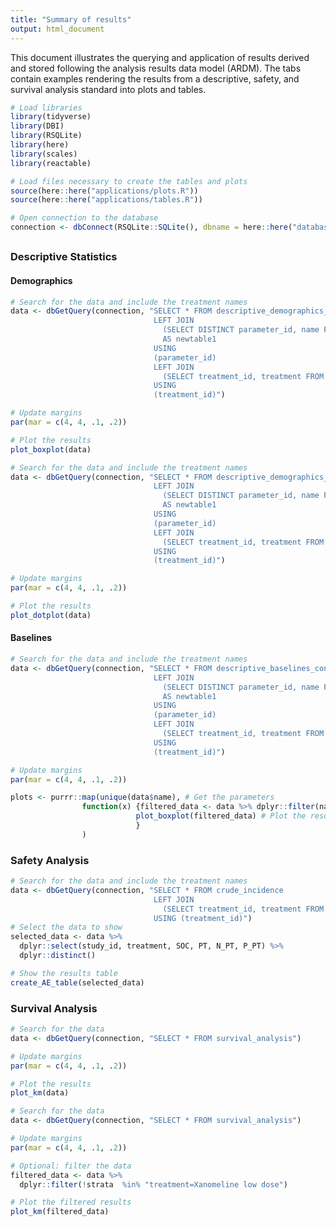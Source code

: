 ```yaml
---
title: "Summary of results"
output: html_document
---
```


This document illustrates the querying and application of results derived and stored following the analysis results data model (ARDM). The tabs contain examples rendering the results from a descriptive, safety, and survival analysis standard into plots and tables.

```r

# Load libraries
library(tidyverse)
library(DBI)
library(RSQLite)
library(here)
library(scales)
library(reactable)

# Load files necessary to create the tables and plots
source(here::here("applications/plots.R"))
source(here::here("applications/tables.R"))

# Open connection to the database
connection <- dbConnect(RSQLite::SQLite(), dbname = here::here("database/ardm.sqlite"))

```

## {.tabset}

### Descriptive Statistics

#### Demographics

```r
# Search for the data and include the treatment names
data <- dbGetQuery(connection, "SELECT * FROM descriptive_demographics_continuous
                                LEFT JOIN 
                                  (SELECT DISTINCT parameter_id, name FROM demographics_per_subject) 
                                  AS newtable1
                                USING 
                                (parameter_id)
                                LEFT JOIN 
                                  (SELECT treatment_id, treatment FROM treatments) AS newtable2 
                                USING 
                                (treatment_id)")

# Update margins
par(mar = c(4, 4, .1, .2))

# Plot the results
plot_boxplot(data)
```

```r
# Search for the data and include the treatment names
data <- dbGetQuery(connection, "SELECT * FROM descriptive_demographics_categorical
                                LEFT JOIN 
                                  (SELECT DISTINCT parameter_id, name FROM demographics_per_subject) 
                                  AS newtable1
                                USING 
                                (parameter_id)
                                LEFT JOIN 
                                  (SELECT treatment_id, treatment FROM treatments) AS newtable2 
                                USING 
                                (treatment_id)")

# Update margins
par(mar = c(4, 4, .1, .2))

# Plot the results
plot_dotplot(data)
```

#### Baselines

```r
# Search for the data and include the treatment names
data <- dbGetQuery(connection, "SELECT * FROM descriptive_baselines_continuous
                                LEFT JOIN 
                                  (SELECT DISTINCT parameter_id, name FROM baselines_per_subject) 
                                  AS newtable1
                                USING 
                                (parameter_id)
                                LEFT JOIN 
                                  (SELECT treatment_id, treatment FROM treatments) AS newtable2 
                                USING 
                                (treatment_id)")

# Update margins 
par(mar = c(4, 4, .1, .2))

plots <- purrr::map(unique(data$name), # Get the parameters
                function(x) {filtered_data <- data %>% dplyr::filter(name == x) # Filter by parameter
                            plot_boxplot(filtered_data) # Plot the results
                            }
                )
```

### Safety Analysis

```r
# Search for the data and include the treatment names
data <- dbGetQuery(connection, "SELECT * FROM crude_incidence
                                LEFT JOIN 
                                  (SELECT treatment_id, treatment FROM treatments) AS newtable 
                                USING (treatment_id)")
# Select the data to show                           
selected_data <- data %>%
  dplyr::select(study_id, treatment, SOC, PT, N_PT, P_PT) %>% 
  dplyr::distinct()

# Show the results table
create_AE_table(selected_data)
```

### Survival Analysis

```r
# Search for the data 
data <- dbGetQuery(connection, "SELECT * FROM survival_analysis")

# Update margins 
par(mar = c(4, 4, .1, .2))

# Plot the results
plot_km(data)
```

```r
# Search for the data 
data <- dbGetQuery(connection, "SELECT * FROM survival_analysis")

# Update margins 
par(mar = c(4, 4, .1, .2))

# Optional: filter the data  
filtered_data <- data %>% 
  dplyr::filter(!strata  %in% "treatment=Xanomeline low dose")

# Plot the filtered results
plot_km(filtered_data)
```